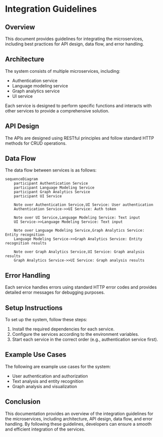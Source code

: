 # Integration Guidelines
## Overview
This document provides guidelines for integrating the microservices, including best practices for API design, data flow, and error handling.

## Architecture
The system consists of multiple microservices, including:
* Authentication service
* Language modeling service
* Graph analytics service
* UI service

Each service is designed to perform specific functions and interacts with other services to provide a comprehensive solution.

## API Design
The APIs are designed using RESTful principles and follow standard HTTP methods for CRUD operations.

## Data Flow
The data flow between services is as follows:
```mermaid
sequenceDiagram
    participant Authentication Service
    participant Language Modeling Service
    participant Graph Analytics Service
    participant UI Service
    
    Note over Authentication Service,UI Service: User authentication
    Authentication Service->>UI Service: Auth token
    
    Note over UI Service,Language Modeling Service: Text input
    UI Service->>Language Modeling Service: Text input
    
    Note over Language Modeling Service,Graph Analytics Service: Entity recognition
    Language Modeling Service->>Graph Analytics Service: Entity recognition results
    
    Note over Graph Analytics Service,UI Service: Graph analysis results
    Graph Analytics Service->>UI Service: Graph analysis results
```

## Error Handling
Each service handles errors using standard HTTP error codes and provides detailed error messages for debugging purposes.

## Setup Instructions
To set up the system, follow these steps:
1. Install the required dependencies for each service.
2. Configure the services according to the environment variables.
3. Start each service in the correct order (e.g., authentication service first).

## Example Use Cases
The following are example use cases for the system:
* User authentication and authorization
* Text analysis and entity recognition
* Graph analysis and visualization

## Conclusion
This documentation provides an overview of the integration guidelines for the microservices, including architecture, API design, data flow, and error handling. By following these guidelines, developers can ensure a smooth and efficient integration of the services.